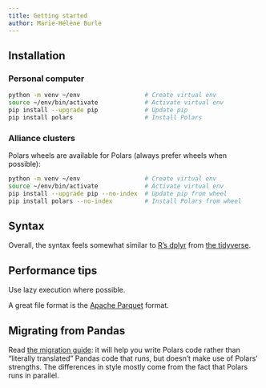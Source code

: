 ```yaml
---
title: Getting started
author: Marie-Hélène Burle
---
```


## Installation

### Personal computer

```.bash
python -m venv ~/env                  # Create virtual env
source ~/env/bin/activate             # Activate virtual env
pip install --upgrade pip             # Update pip
pip install polars          		  # Install Polars
```

### Alliance clusters

Polars wheels are available for Polars (always prefer wheels when possible):

```.bash
python -m venv ~/env                  # Create virtual env
source ~/env/bin/activate             # Activate virtual env
pip install --upgrade pip --no-index  # Update pip from wheel
pip install polars --no-index		  # Install Polars from wheel
```

## Syntax

Overall, the syntax feels somewhat similar to [R's dplyr](https://cran.r-project.org/web/packages/dplyr/index.html) from [the tidyverse](https://www.tidyverse.org/).

## Performance tips

Use lazy execution where possible.

A great file format is the [Apache Parquet](https://arrow.apache.org/docs/python/parquet.html) format.

## Migrating from Pandas

Read [the migration guide](https://docs.pola.rs/user-guide/migration/pandas/#selecting-data): it will help you write Polars code rather than "literally translated" Pandas code that runs, but doesn't make use of Polars' strengths. The differences in style mostly come from the fact that Polars runs in parallel.
